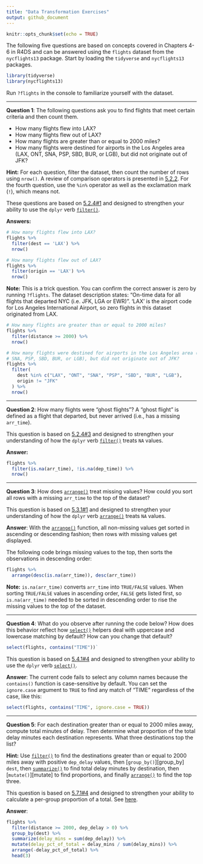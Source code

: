 ```yaml
---
title: "Data Transformation Exercises"
output: github_document
---
```


```r
knitr::opts_chunk$set(echo = TRUE)
```

The following five questions are based on concepts covered in Chapters 4-6 in 
R4DS and can be answered using the `flights` dataset from the `nycflights13` 
package. Start by loading the `tidyverse` and `nycflights13` packages.

```r
library(tidyverse)
library(nycflights13)
```

Run `?flights` in the console to familiarize yourself with the dataset.

--- 

**Question 1**:
The following questions ask you to find flights that meet certain criteria and 
then count them.

 - How many flights flew into LAX?
 - How many flights flew out of LAX?
 - How many flights are greater than or equal to 2000 miles?
 - How many flights were destined for airports in the Los Angeles area (LAX, 
 ONT, SNA, PSP, SBD, BUR, or LGB), but did not originate out of JFK?

**Hint:** For each question, filter the dataset, then count the number of rows 
using `nrow()`. A review of comparison operators is presented in [5.2.2][5.2.2]. 
For the fourth question, use the `%in%` operator as well as the exclamation mark 
(`!`), which means not.

These questions are based on [5.2.4#1][5.2.4 Exercises] and designed to 
strengthen your ability to use the `dplyr` verb [`filter()`][filter].

**Answers:**

```r
# How many flights flew into LAX?
flights %>% 
  filter(dest == 'LAX') %>% 
  nrow()
```

```r
# How many flights flew out of LAX?
flights %>% 
  filter(origin == 'LAX') %>% 
  nrow()
```

**Note:** This is a trick question. You can confirm the correct answer is zero 
by running `?flights`. The dataset description states: "On-time data for all 
flights that departed NYC (i.e. JFK, LGA or EWR)". 'LAX' is the airport code for 
Los Angeles International Airport, so zero flights in this dataset originated 
from LAX.

```r
# How many flights are greater than or equal to 2000 miles?
flights %>% 
  filter(distance >= 2000) %>% 
  nrow()
```

```r
# How many flights were destined for airports in the Los Angeles area (LAX, ONT, 
# SNA, PSP, SBD, BUR, or LGB), but did not originate out of JFK?
flights %>% 
  filter(
    dest %in% c("LAX", "ONT", "SNA", "PSP", "SBD", "BUR", "LGB"), 
    origin != "JFK"
  ) %>% 
  nrow()
```

---

**Question 2**:
How many flights were "ghost flights"? A "ghost flight" is defined as a flight 
that departed, but never arrived (i.e., has a missing `arr_time`).

This question is based on [5.2.4#3][5.2.4 Exercises] and designed to strengthen 
your understanding of how the `dplyr` verb [`filter()`][filter] treats `NA` 
values.

**Answer:**

```r
flights %>% 
  filter(is.na(arr_time), !is.na(dep_time)) %>% 
  nrow()
```

---

**Question 3**: 
How does [`arrange()`][arrange] treat missing values? How could you sort all 
rows with a missing `arr_time` to the top of the dataset?

This question is based on [5.3.1#1][5.3.1 Exercises] and designed to strengthen
your understanding of how the `dplyr` verb [`arrange()`][arrange] treats `NA` 
values.

**Answer**:
With the [`arrange()`][arrange] function, all non-missing values get sorted in 
ascending or descending fashion; then rows with missing values get displayed. 

The following code brings missing values to the top, then sorts the observations 
in descending order:

```r
flights %>% 
  arrange(desc(is.na(arr_time)), desc(arr_time))
```

**Note:** `is.na(arr_time)` converts `arr_time` into `TRUE/FALSE` values. When 
sorting `TRUE/FALSE` values in ascending order, `FALSE` gets listed first, so 
`is.na(arr_time)` needed to be sorted in descending order to rise the missing 
values to the top of the dataset.

---

**Question 4**:
What do you observe after running the code below? How does this behavior reflect 
how [`select()`][select] helpers deal with uppercase and lowercase matching by 
default? How can you change that default? 

```r
select(flights, contains("TIME"))`
```

This question is based on [5.4.1#4][5.4.1 Exercises] and designed to strengthen 
your ability to use the `dplyr` verb [`select()`][select].

**Answer**:
The current code fails to select any column names because the `contains()` 
function is case-sensitive by default. You can set the `ignore.case` argument to 
`TRUE` to find any match of "TIME" regardless of the case, like this:

```r
select(flights, contains("TIME", ignore.case = TRUE))
```

---

**Question 5**:
For each destination greater than or equal to 2000 miles away, compute total 
minutes of delay. Then determine what proportion of the total delay minutes each 
destination represents. What three destinations top the list? 

**Hint:** Use [`filter()`][filter] to find the destinations greater than or 
equal to 2000 miles away with positive `dep_delay` values, then 
[`group_by()`][group_by] `dest`, then [`summarize()`][summarize] to find total 
delay minutes by destination, then [`mutate()`][mutate] to find proportions, and
finally [`arrange()`][arrange] to find the top three. 

This question is based on [5.7.1#4][5.7.1 Exercises] and designed to strengthen 
your ability to calculate a per-group proportion of a total. See 
[here][grouped mutates].

**Answer**:

```r
flights %>%
  filter(distance >= 2000, dep_delay > 0) %>%
  group_by(dest) %>%
  summarize(delay_mins = sum(dep_delay)) %>%
  mutate(delay_pct_of_total = delay_mins / sum(delay_mins)) %>%
  arrange(-delay_pct_of_total) %>% 
  head(3)
```

[5.2.2]: http://r4ds.had.co.nz/transform.html#logical-operators
[5.2.4 Exercises]: http://r4ds.had.co.nz/transform.html#exercises-7
[5.3.1 Exercises]: http://r4ds.had.co.nz/transform.html#exercises-8
[5.4.1 Exercises]: http://r4ds.had.co.nz/transform.html#exercises-9
[5.7.1 Exercises]: http://r4ds.had.co.nz/transform.html#exercises-12
[filter]: http://r4ds.had.co.nz/transform.html#filter-rows-with-filter
[arrange]: http://r4ds.had.co.nz/transform.html#arrange-rows-with-arrange
[select]: http://r4ds.had.co.nz/transform.html#select-columns-with-select
[grouped mutates]: http://r4ds.had.co.nz/transform.html#grouped-mutates-and-filters
[summarize]: http://r4ds.had.co.nz/transform.html#grouped-summaries-with-summarise
